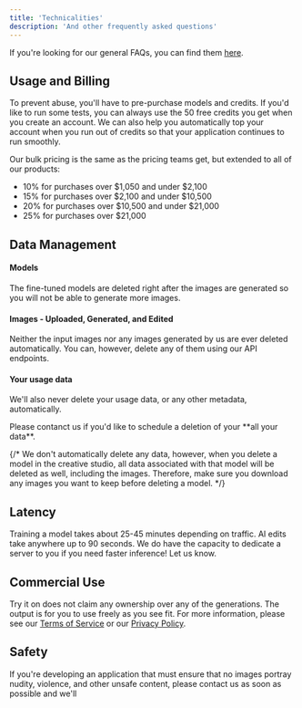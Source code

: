 ```yaml
---
title: 'Technicalities'
description: 'And other frequently asked questions'
---
```


<Tip>If you're looking for our general FAQs, you can find them [here](https://www.tryitonai.com/faqs).</Tip>

## Usage and Billing

To prevent abuse, you'll have to pre-purchase models and credits. If you'd like to run some tests, 
you can always use the 50 free credits you get when you create an account.
We can also help you automatically top your account when you run out of credits 
so that your application continues to run smoothly.

Our bulk pricing is the same as the pricing teams get, but extended to all of our products:

- 10% for purchases over \$1,050 and under \$2,100
- 15% for purchases over \$2,100 and under \$10,500
- 20% for purchases over \$10,500 and under \$21,000
- 25% for purchases over \$21,000

## Data Management

#### Models
The fine-tuned models are deleted right after the images are generated 
so you will not be able to generate more images.

#### Images - Uploaded, Generated, and Edited
Neither the input images nor any images generated by us are ever deleted automatically.
You can, however, delete any of them using our API endpoints.

#### Your usage data

We'll also never delete your usage data, or any other metadata, automatically.

<Info> 
Please contanct us if you'd like to schedule a deletion of your **all your data**.
</Info>

{/* We don't automatically delete any data, however, when you delete a model in the creative studio, 
all data associated with that model will be deleted as well, including the images. Therefore, make sure you
download any images you want to keep before deleting a model. */}

## Latency

Training a model takes about 25-45 minutes depending on traffic. AI edits take anywhere up to 90 seconds.
We do have the capacity to dedicate a server to you if you need faster inference! Let us know.

## Commercial Use

Try it on does not claim any ownership over any of the generations. 
The output is for you to use freely as you see fit. For more 
information, please see our [Terms of Service](https://www.tryitonai.com/terms-of-service) or 
our [Privacy Policy](https://www.tryitonai.com/privacy-policy).

## Safety

If you're developing an application that must ensure that no images portray nudity, 
violence, and other unsafe content, please contact us as soon as possible and we'll
